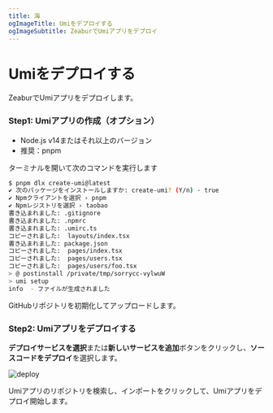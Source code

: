 ```yaml
---
title: 海
ogImageTitle: Umiをデプロイする
ogImageSubtitle: ZeaburでUmiアプリをデプロイ
---
```


# Umiをデプロイする

ZeaburでUmiアプリをデプロイします。

### Step1: Umiアプリの作成（オプション）

- Node.js v14またはそれ以上のバージョン
- 推奨：pnpm

ターミナルを開いて次のコマンドを実行します
```bash
$ pnpm dlx create-umi@latest
✔ 次のパッケージをインストールしますか: create-umi? (Y/n) · true
✔ Npmクライアントを選択 › pnpm
✔ Npmレジストリを選択 › taobao
書き込まれました: .gitignore
書き込まれました: .npmrc
書き込まれました: .umirc.ts
コピーされました:  layouts/index.tsx
書き込まれました: package.json
コピーされました:  pages/index.tsx
コピーされました:  pages/users.tsx
コピーされました:  pages/users/foo.tsx
> @ postinstall /private/tmp/sorrycc-vylwuW
> umi setup
info  - ファイルが生成されました
```

GitHubリポジトリを初期化してアップロードします。

### Step2: Umiアプリをデプロイする

**デプロイサービスを選択**または**新しいサービスを追加**ボタンをクリックし、**ソースコードをデプロイ**を選択します。

![deploy](/deploy/common/select-service.en-US.png)

Umiアプリのリポジトリを検索し、インポートをクリックして、Umiアプリをデプロイ開始します。
